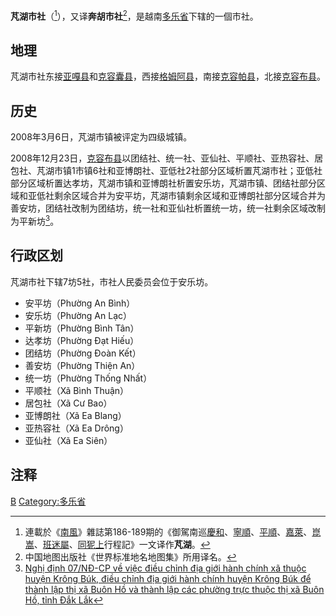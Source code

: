 {{Infobox Settlement
|name                   = 芃湖市社
|settlement_type        = 市社
|official_name          = 
|other_name             = 
|native_name            = {{lang|vi|Thị xã Buôn Hồ}}
|nickname               = 
|motto                  = 
|image_skyline          = Buôn Hồ Ngã 3.jpg
|imagesize              = 
|image_caption          = 
|image_flag             = 
|flag_size              = 
|image_seal             = 
|seal_size              = 
|image_shield           = 
|shield_size            = 
|image_blank_emblem     = 
|blank_emblem_size      = 
|image_map              = {{Infobox mapframe|frame-width=250|zoom=10}}
|mapsize                = 
|map_caption            = 
|image_map1             = 
|mapsize1               = 
|map_caption1           = 
|pushpin_map            = Vietnam
|pushpin_label_position = bottom
|pushpin_map_caption    = 
|pushpin_map1           = 
|pushpin_label_position1= 
|pushpin_map_caption1   = 
|subdivision_type       = 国家
|subdivision_name       = {{flag|Vietnam}}
|subdivision_type1      = [[越南行政区划|省]]
|subdivision_name1      = [[多乐省|多乐省]]
|subdivision_type2      = 行政区划
|subdivision_name2      = 7坊5社
|subdivision_type3      = 
|subdivision_name3      = 
|seat_type              = 
|seat                   = 
|government_type        = 
|leader_title           = 
|leader_name            = 
|leader_title1          = 
|leader_name1           = 
|established_title      = 
|established_date       = 
|area_magnitude         = 
|unit_pref              = 
|area_footnotes         = 
|area_total_km2         = 282.06
|area_land_km2          = 
|area_water_km2         = 
|area_water_percent     = 
|area_urban_km2         = 
|area_metro_km2         = 
|population_as_of       = 2019年
|population_footnotes   = 
|population_note        = 
|population_total       = 127920
|population_density_km2 = auto
|population_metro             = 
|population_density_metro_km2 = 
|population_urban             = 
|population_density_urban_km2 = 
|timezone               = [[越南标准时间|越南标准时间]]
|utc_offset             = +7
|elevation_footnotes    = 
|elevation_m            = 
|coor_type              = 
|coordinates            = 
|postal_code_type       = 
|postal_code            = 
|area_code              = 
|website                = [http://buonho.daklak.gov.vn 芃湖市社电子信息门户网站]
|footnotes              = 
}}
'''芃湖市社'''（{{vie|v='''Thị Xã Buôn Hồ'''|hn=市社芃湖}}<ref>連載於《[[南風_(越南雜誌)|南風]]》雜誌第186-189期的《御駕南巡[[慶和省|慶和]]、[[寧順省|寧順]]、[[平順省|平順]]、[[嘉萊省|嘉萊]]、[[崑嵩省|崑嵩]]、[[邦美蜀市|班迷屬]]、[[同狔上省|同狔上]]行程記》一文译作'''芃湖'''。</ref>），又译'''奔胡市社'''<ref>中国地图出版社《世界标准地名地图集》所用译名。</ref>，是越南[[多乐省|多乐省]]下辖的一個市社。

==地理==
芃湖市社东接[[亚嘎县|亚嘎县]]和[[克容囊县|克容囊县]]，西接[[格姆阿县|格姆阿县]]，南接[[克容帕县|克容帕县]]，北接[[克容布县|克容布县]]。

==历史==
2008年3月6日，芃湖市镇被评定为四级城镇。

2008年12月23日，[[克容布县|克容布县]]以团结社、统一社、亚仙社、平顺社、亚热容社、居包社、芃湖市镇1市镇6社和亚博朗社、亚低社2社部分区域析置芃湖市社；亚低社部分区域析置达孝坊，芃湖市镇和亚博朗社析置安乐坊，芃湖市镇、团结社部分区域和亚低社剩余区域合并为安平坊，芃湖市镇剩余区域和亚博朗社部分区域合并为善安坊，团结社改制为团结坊，统一社和亚仙社析置统一坊，统一社剩余区域改制为平新坊<ref>[https://thuvienphapluat.vn/van-ban/Bo-may-hanh-chinh/Nghi-dinh-07-ND-CP-dieu-chinh-dia-gioi-xa-thuoc-huyen-Krong-Buk-thanh-lap-thi-xa-Buon-Ho-phuong-thuoc-tinh-Dak-Lak-84045.aspx Nghị định 07/NĐ-CP về việc điều chỉnh địa giới hành chính xã thuộc huyện Krông Búk, điều chỉnh địa giới hành chính huyện Krông Búk để thành lập thị xã Buôn Hồ và thành lập các phường trực thuộc thị xã Buôn Hồ, tỉnh Đắk Lắk]</ref>。

==行政区划==
芃湖市社下辖7坊5社，市社人民委员会位于安乐坊。
*安平坊（Phường An Bình）
*安乐坊（Phường An Lạc）
*平新坊（Phường Bình Tân）
*达孝坊（Phường Đạt Hiếu）
*团结坊（Phường Đoàn Kết）
*善安坊（Phường Thiện An）
*统一坊（Phường Thống Nhất）
*平顺社（Xã Bình Thuận）
*居包社（Xã Cư Bao）
*亚博朗社（Xã Ea Blang）
*亚热容社（Xã Ea Drông）
*亚仙社（Xã Ea Siên）

==注释==
{{reflist}}

{{多乐省行政区划}}
{{越南西原之县市镇区域划分}}

[[Category:越南市社|B]]
[[Category:多乐省|Category:多乐省]]